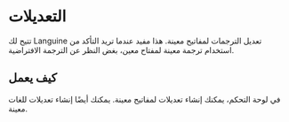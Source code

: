 # التعديلات

تتيح لك Languine تعديل الترجمات لمفاتيح معينة. هذا مفيد عندما تريد التأكد من استخدام ترجمة معينة لمفتاح معين، بغض النظر عن الترجمة الافتراضية.

## كيف يعمل

في لوحة التحكم، يمكنك إنشاء تعديلات لمفاتيح معينة. يمكنك أيضًا إنشاء تعديلات للغات معينة.